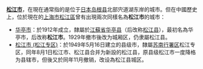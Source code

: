 '''[[松江市|松江市]]'''，在現在通常指的是位于[[日本|日本]][[岛根县|岛根县]]北部宍道湖东岸的城市。但在中國歷史上，位於現在的[[上海市|上海市]][[松江區|松江區]]曾有出現兩次同樣名為'''松江市'''的城市：
* [[华亭市|华亭市]]：於1912年成立，隸屬於[[江蘇省|江蘇省]][[华亭县|华亭县]]（后改称[[松江县|松江县]]），最初名為华亭市，后改称'''松江市'''。1929年撤市後改为城厢区，仍隶屬松江县。
* [[松江市_(松江专区)|松江市 (松江专区)]]：於1949年5月16日建立的县级市，隸屬[[苏南行署区|苏南行署区]]松江专区，同年8月1日松江市、松江县合并为新設的松江县，原县级松江市一度降格为县辖市，但後又於同年11月撤销，改设為松江县城区。

{{disambig|Cat=三字亚洲地名消歧义}}